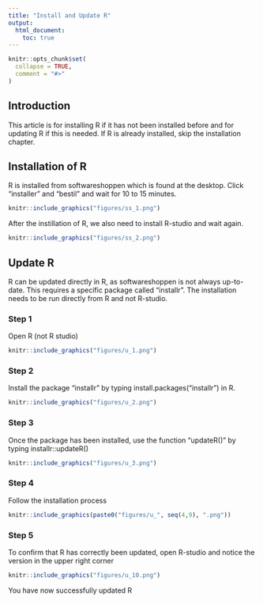 ```yaml
---
title: "Install and Update R"
output:
  html_document:
    toc: true
---
```


```r
knitr::opts_chunk$set(
  collapse = TRUE,
  comment = "#>"
)
```

## Introduction

This article is for installing R if it has not been installed before and for updating R if this is needed. If R is already installed, skip the installation chapter.

## Installation of R

R is installed from softwareshoppen which is found at the desktop. Click "installer" and "bestil" and wait for 10 to 15 minutes.

```r
knitr::include_graphics("figures/ss_1.png")
```



After the instillation of R, we also need to install R-studio and wait again.

```r
knitr::include_graphics("figures/ss_2.png")
```

## Update R

R can be updated directly in R, as softwareshoppen is not always up-to-date. This requires a specific package called "installr". The installation needs to be run directly from R and not R-studio.

### Step 1

Open R (not R studio)

```r
knitr::include_graphics("figures/u_1.png")
```

### Step 2

Install the package "installr" by typing install.packages("installr") in R.

```r
knitr::include_graphics("figures/u_2.png")
```

### Step 3

Once the package has been installed, use the function "updateR()" by typing installr::updateR()

```r
knitr::include_graphics("figures/u_3.png")
```

### Step 4

Follow the installation process

```r
knitr::include_graphics(paste0("figures/u_", seq(4,9), ".png"))
```

### Step 5

To confirm that R has correctly been updated, open R-studio and notice the version in the upper right corner

```r
knitr::include_graphics("figures/u_10.png")
```

You have now successfully updated R

